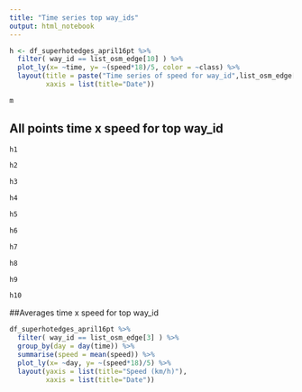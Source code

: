```yaml
---
title: "Time series top way_ids"
output: html_notebook
---
```


```r
h <- df_superhotedges_april16pt %>% 
  filter( way_id == list_osm_edge[10] ) %>% 
  plot_ly(x= ~time, y= ~(speed*18)/5, color = ~class) %>% 
  layout(title = paste("Time series of speed for way_id",list_osm_edge[10], sep = " " ),yaxis = list(title="Speed (km/h)"),
         xaxis = list(title="Date"))
```

```r
m
```

## All points time x speed for top way_id

```r
h1
```

```r
h2
```

```r
h3
```

```r
h4
```

```r
h5
```

```r
h6
```

```r
h7
```

```r
h8
```

```r
h9
```

```r
h10
```


##Averages time x speed for top way_id
```r
df_superhotedges_april16pt %>% 
  filter( way_id == list_osm_edge[3] ) %>% 
  group_by(day = day(time)) %>% 
  summarise(speed = mean(speed)) %>% 
  plot_ly(x= ~day, y= ~(speed*18)/5) %>% 
  layout(yaxis = list(title="Speed (km/h)"),
         xaxis = list(title="Date"))

```


